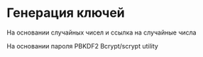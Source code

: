 # Генерация ключей {#sec-theory-crypto-key-gen}

На основании случайных чисел и ссылка на случайные числа

На основании пароля PBKDF2 Bcrypt/scrypt utility